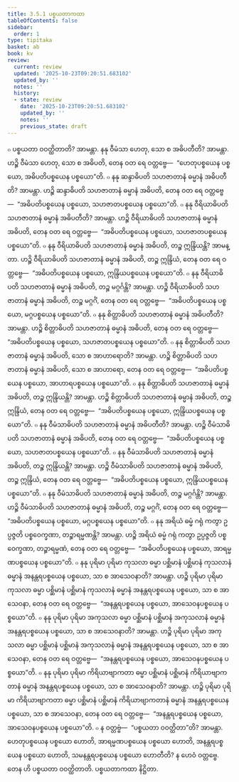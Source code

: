 ```yaml
---
title: 3.5.1 ပစ္စယတာကထာ
tableOfContents: false
sidebar:
  order: 1
type: tipitaka
basket: ab
book: kv
review:
  current: review
  updated: '2025-10-23T09:20:51.683102'
  updated_by: ''
  notes: ''
  history:
  - state: review
    date: '2025-10-23T09:20:51.683102'
    updated_by: ''
    notes: ''
    previous_state: draft
---
```



<ReviewStatus review={frontmatter.review} showDetails={true} />

<HypothesisAnnotation frontmatter={frontmatter} />

<DynamicBreadcrumb />

<Division number="711" book="kv" e="ch" v="32" p="368">

<Paragraph number="2275" book="kv">
๐ ပစ္စယတာ ဝဝတ္ထိတာတိ? အာမန္တာ. နနု ဝီမံသာ ဟေတု, သော စ အဓိပတီတိ? အာမန္တာ. ဟဉ္စိ ဝီမံသာ ဟေတု, သော စ အဓိပတိ, တေန ဝတ ရေ ဝတ္တဗ္ဗေ—  “ဟေတုပစ္စယေန ပစ္စယော, အဓိပတိပစ္စယေန ပစ္စယော”တိ.
</Paragraph>

<Paragraph number="2276" book="kv">
๐ နနု ဆန္ဒာဓိပတိ သဟဇာတာနံ ဓမ္မာနံ အဓိပတီတိ? အာမန္တာ. ဟဉ္စိ ဆန္ဒာဓိပတိ သဟဇာတာနံ ဓမ္မာနံ အဓိပတိ, တေန ဝတ ရေ ဝတ္တဗ္ဗေ—  “အဓိပတိပစ္စယေန ပစ္စယော, သဟဇာတပစ္စယေန ပစ္စယော”တိ.
</Paragraph>

</Division>
<Division number="712" book="kv" e="ch" v="32" p="368">

<Paragraph number="2277" book="kv">
๐ နနု ဝီရိယာဓိပတိ သဟဇာတာနံ ဓမ္မာနံ အဓိပတီတိ? အာမန္တာ. ဟဉ္စိ ဝီရိယာဓိပတိ သဟဇာတာနံ ဓမ္မာနံ အဓိပတိ, တေန ဝတ ရေ ဝတ္တဗ္ဗေ—  “အဓိပတိပစ္စယေန ပစ္စယော, သဟဇာတပစ္စယေန ပစ္စယော”တိ.
</Paragraph>

<Paragraph number="2278" book="kv">
๐ နနု ဝီရိယာဓိပတိ သဟဇာတာနံ ဓမ္မာနံ အဓိပတိ, တဉ္စ ဣန္ဒြိယန္တိ? အာမန္တာ. ဟဉ္စိ ဝီရိယာဓိပတိ သဟဇာတာနံ ဓမ္မာနံ အဓိပတိ, တဉ္စ ဣန္ဒြိယံ, တေန ဝတ ရေ ဝတ္တဗ္ဗေ—  “အဓိပတိပစ္စယေန ပစ္စယော, ဣန္ဒြိယပစ္စယေန ပစ္စယော”တိ.
</Paragraph>

<Paragraph number="2279" book="kv">
๐ နနု ဝီရိယာဓိပတိ သဟဇာတာနံ ဓမ္မာနံ အဓိပတိ, တဉ္စ မဂ္ဂင်္ဂန္တိ? အာမန္တာ. ဟဉ္စိ ဝီရိယာဓိပတိ သဟဇာတာနံ ဓမ္မာနံ အဓိပတိ, တဉ္စ မဂ္ဂင်္ဂံ, တေန ဝတ ရေ ဝတ္တဗ္ဗေ—  “အဓိပတိပစ္စယေန ပစ္စယော, မဂ္ဂပစ္စယေန ပစ္စယော”တိ.
</Paragraph>

</Division>
<Division number="713" book="kv" e="ch" v="32" p="369">

<Paragraph number="2280" book="kv">
๐ နနု စိတ္တာဓိပတိ သဟဇာတာနံ ဓမ္မာနံ အဓိပတီတိ? အာမန္တာ. ဟဉ္စိ စိတ္တာဓိပတိ သဟဇာတာနံ ဓမ္မာနံ အဓိပတိ, တေန ဝတ ရေ ဝတ္တဗ္ဗေ—  “အဓိပတိပစ္စယေန ပစ္စယော, သဟဇာတပစ္စယေန ပစ္စယော”တိ.
</Paragraph>

<Paragraph number="2281" book="kv">
๐ နနု စိတ္တာဓိပတိ သဟဇာတာနံ ဓမ္မာနံ အဓိပတိ, သော စ အာဟာရောတိ? အာမန္တာ. ဟဉ္စိ စိတ္တာဓိပတိ သဟဇာတာနံ ဓမ္မာနံ အဓိပတိ, သော စ အာဟာရော, တေန ဝတ ရေ ဝတ္တဗ္ဗေ—  “အဓိပတိပစ္စယေန ပစ္စယော, အာဟာရပစ္စယေန ပစ္စယော”တိ.
</Paragraph>

<Paragraph number="2282" book="kv">
๐ နနု စိတ္တာဓိပတိ သဟဇာတာနံ ဓမ္မာနံ အဓိပတိ, တဉ္စ ဣန္ဒြိယန္တိ? အာမန္တာ. ဟဉ္စိ စိတ္တာဓိပတိ သဟဇာတာနံ ဓမ္မာနံ အဓိပတိ, တဉ္စ ဣန္ဒြိယံ, တေန ဝတ ရေ ဝတ္တဗ္ဗေ—  “အဓိပတိပစ္စယေန ပစ္စယော, ဣန္ဒြိယပစ္စယေန ပစ္စယော”တိ.
</Paragraph>

</Division>
<Division number="714" book="kv" e="ch" v="32" p="369">

<Paragraph number="2283" book="kv">
๐ နနု ဝီမံသာဓိပတိ သဟဇာတာနံ ဓမ္မာနံ အဓိပတီတိ? အာမန္တာ. ဟဉ္စိ ဝီမံသာဓိပတိ သဟဇာတာနံ ဓမ္မာနံ အဓိပတိ, တေန ဝတ ရေ ဝတ္တဗ္ဗေ—  “အဓိပတိပစ္စယေန ပစ္စယော, သဟဇာတပစ္စယေန ပစ္စယော”တိ.
</Paragraph>

<Paragraph number="2284" book="kv">
๐ နနု ဝီမံသာဓိပတိ သဟဇာတာနံ ဓမ္မာနံ အဓိပတိ, တဉ္စ ဣန္ဒြိယန္တိ? အာမန္တာ. ဟဉ္စိ ဝီမံသာဓိပတိ သဟဇာတာနံ ဓမ္မာနံ အဓိပတိ, တဉ္စ ဣန္ဒြိယံ, တေန ဝတ ရေ ဝတ္တဗ္ဗေ—  “အဓိပတိပစ္စယေန ပစ္စယော, ဣန္ဒြိယပစ္စယေန ပစ္စယော”တိ.
</Paragraph>

<Paragraph number="2285" book="kv">
๐ နနု ဝီမံသာဓိပတိ သဟဇာတာနံ ဓမ္မာနံ အဓိပတိ, တဉ္စ မဂ္ဂင်္ဂန္တိ? အာမန္တာ. ဟဉ္စိ ဝီမံသာဓိပတိ သဟဇာတာနံ ဓမ္မာနံ အဓိပတိ, တဉ္စ မဂ္ဂင်္ဂံ, တေန ဝတ ရေ ဝတ္တဗ္ဗေ—  “အဓိပတိပစ္စယေန ပစ္စယော, မဂ္ဂပစ္စယေန ပစ္စယော”တိ.
</Paragraph>

</Division>
<Division number="715" book="kv" e="ch" v="32" p="369">

<Paragraph number="2286" book="kv">
๐ နနု အရိယံ ဓမ္မံ ဂရုံ ကတွာ ဥပ္ပဇ္ဇတိ ပစ္စဝေက္ခဏာ, တဉ္စာရမ္မဏန္တိ? အာမန္တာ. ဟဉ္စိ အရိယံ ဓမ္မံ ဂရုံ ကတွာ ဥပ္ပဇ္ဇတိ ပစ္စဝေက္ခဏာ, တဉ္စာရမ္မဏံ, တေန ဝတ ရေ ဝတ္တဗ္ဗေ—  “အဓိပတိပစ္စယေန ပစ္စယော, အာရမ္မဏပစ္စယေန ပစ္စယော”တိ.
</Paragraph>

</Division>
<Division number="716" book="kv" e="ch" v="32" p="369">

<Paragraph number="2287" book="kv">
๐ နနု ပုရိမာ ပုရိမာ ကုသလာ ဓမ္မာ ပစ္ဆိမာနံ ပစ္ဆိမာနံ ကုသလာနံ ဓမ္မာနံ အနန္တရပစ္စယေန ပစ္စယော, သာ စ အာသေဝနာတိ? အာမန္တာ. ဟဉ္စိ ပုရိမာ ပုရိမာ ကုသလာ ဓမ္မာ ပစ္ဆိမာနံ ပစ္ဆိမာနံ ကုသလာနံ ဓမ္မာနံ အနန္တရပစ္စယေန ပစ္စယော, သာ စ အာသေဝနာ, တေန ဝတ ရေ ဝတ္တဗ္ဗေ—  “အနန္တရပစ္စယေန ပစ္စယော, အာသေဝနပစ္စယေန ပစ္စယော”တိ.
</Paragraph>

<Paragraph number="2288" book="kv">
๐ နနု ပုရိမာ ပုရိမာ အကုသလာ ဓမ္မာ ပစ္ဆိမာနံ ပစ္ဆိမာနံ အကုသလာနံ ဓမ္မာနံ အနန္တရပစ္စယေန ပစ္စယော, သာ စ အာသေဝနာတိ? အာမန္တာ. ဟဉ္စိ ပုရိမာ ပုရိမာ အကုသလာ ဓမ္မာ ပစ္ဆိမာနံ ပစ္ဆိမာနံ အကုသလာနံ ဓမ္မာနံ အနန္တရပစ္စယေန ပစ္စယော, သာ စ အာသေဝနာ, တေန ဝတ ရေ ဝတ္တဗ္ဗေ—  “အနန္တရပစ္စယေန ပစ္စယော, အာသေဝနပစ္စယေန ပစ္စယော”တိ.
</Paragraph>

<Paragraph number="2289" book="kv">
๐ နနု ပုရိမာ ပုရိမာ ကိရိယာဗျာကတာ ဓမ္မာ ပစ္ဆိမာနံ ပစ္ဆိမာနံ ကိရိယာဗျာကတာနံ ဓမ္မာနံ အနန္တရပစ္စယေန ပစ္စယော, သာ စ အာသေဝနာတိ? အာမန္တာ. ဟဉ္စိ ပုရိမာ ပုရိမာ ကိရိယာဗျာကတာ ဓမ္မာ ပစ္ဆိမာနံ ပစ္ဆိမာနံ ကိရိယာဗျာကတာနံ ဓမ္မာနံ အနန္တရပစ္စယေန ပစ္စယော, သာ စ အာသေဝနာ, တေန ဝတ ရေ ဝတ္တဗ္ဗေ—  “အနန္တရပစ္စယေန ပစ္စယော, အာသေဝနပစ္စယေန ပစ္စယော”တိ.
</Paragraph>

</Division>
<Division number="717" book="kv" e="ch" v="32" p="370">

<Paragraph number="2290" book="kv">
๐ န ဝတ္တဗ္ဗံ—  “ပစ္စယတာ ဝဝတ္ထိတာ”တိ? အာမန္တာ. ဟေတုပစ္စယေန ပစ္စယော ဟောတိ, အာရမ္မဏပစ္စယေန ပစ္စယော ဟောတိ, အနန္တရပစ္စယေန ပစ္စယော ဟောတိ, သမနန္တရပစ္စယေန ပစ္စယော ဟောတီတိ? န ဟေဝံ ဝတ္တဗ္ဗေ. တေန ဟိ ပစ္စယတာ ဝဝတ္ထိတာတိ.

</Paragraph>
</Division>

<Paragraph number="2291" type="center" book="kv">
ပစ္စယတာကထာ နိဋ္ဌိတာ.
</Paragraph>